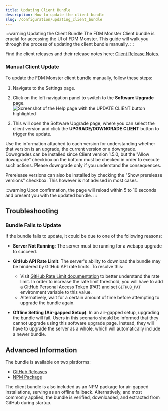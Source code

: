 ```yaml
---
title: Updating Client Bundle
description: How to update the client bundle
slug: /configuration/updating_client_bundle
---
```


:::warning Updating the Client Bundle
The FDM Monster Client bundle is crucial for accessing the UI of FDM Monster. This guide will walk you through the
process of updating the client bundle manually.
:::

Find the client releases and their release notes
here: [Client Release Notes](https://github.com/fdm-monster/fdm-monster-client/releases).

### Manual Client Update

To update the FDM Monster client bundle manually, follow these steps:

1) Navigate to the Settings page.
1) Click on the left navigation panel to switch to the **Software Upgrade** page.
   ![Screenshot of the Help page with the UPDATE CLIENT button highlighted](../images/2-software-upgrade-page.png)

1) This will open the Software Upgrade page, where you can select the client version and click the **UPGRADE/DOWNGRADE
   CLIENT**
   button to trigger the update.

Use the information attached to each version for understanding whether that version is an upgrade, the current version
or a downgrade.
Downgrades can be installed since Client version 1.5.0, but the "Allow downgrade" checkbox on the bottom must be checked
in order to execute such actions.
Please downgrade only if you understand the consequences.

Prerelease versions can also be installed by checking the "Show prerelease versions" checkbox. This however is not
advised in most cases.

:::warning
Upon confirmation, the page will reload within 5 to 10 seconds and present you with the updated bundle.
:::

## Troubleshooting

### Bundle Fails to Update

If the bundle fails to update, it could be due to one of the following reasons:

- **Server Not Running**: The server must be running for a webapp upgrade to succeed.
- **GitHub API Rate Limit**: The server's ability to download the bundle may be hindered by GitHub API rate limits. To
  resolve this:
  - Visit [GitHub Rate Limit documentation](https://docs.github.com/en/rest/using-the-rest-api/rate-limits-for-the-rest-api?apiVersion=2022-11-28)
  to better understand the rate limit. In order to increase the rate limit threshold, you will have to add a GitHub
  Personal Access Token (PAT) and set `GITHUB_PAT` environment variable to this value.
  - Alternatively, wait for a certain amount of time before attempting to upgrade the bundle again.

- **Offline Setting (Air-gapped Setup)**: In an air-gapped setup, upgrading the bundle will fail. Users in this scenario
  should be informed that they cannot upgrade using this software upgrade page. Instead, they will have to upgrade the
  server as a whole,
  which will automatically include a newer bundle.

## Advanced Information

The bundle is available on two platforms:

- [GitHub Releases](https://github.com/fdm-monster/fdm-monster-client/releases)
- [NPM Package](https://www.npmjs.com/package/@fdm-monster/client)

The client bundle is also included as an NPM package for air-gapped installations, serving as an offline fallback.
Alternatively, and most commonly applied, the bundle is verified, downloaded, and extracted from GitHub during startup.
